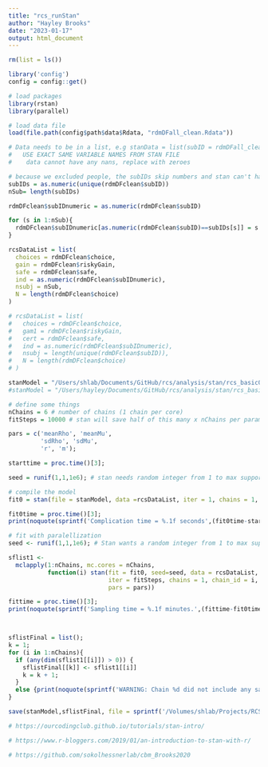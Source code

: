 ```yaml
---
title: "rcs_runStan"
author: "Hayley Brooks"
date: "2023-01-17"
output: html_document
---
```


```r
rm(list = ls())

library('config')
config = config::get()

# load packages
library(rstan)
library(parallel)

# load data file
load(file.path(config$path$data$Rdata, "rdmDFall_clean.Rdata"))

```

```r

# Data needs to be in a list, e.g stanData = list(subID = rdmDFall_clean$subID, etc)
#   USE EXACT SAME VARIABLE NAMES FROM STAN FILE
#    data cannot have any nans, replace with zeroes

# because we excluded people, the subIDs skip numbers and stan can't handle this so we need to change the subIDs to be linearly
subIDs = as.numeric(unique(rdmDFclean$subID))
nSub= length(subIDs)

rdmDFclean$subIDnumeric = as.numeric(rdmDFclean$subID)

for (s in 1:nSub){
  rdmDFclean$subIDnumeric[as.numeric(rdmDFclean$subID)==subIDs[s]] = s
}

rcsDataList = list(
  choices = rdmDFclean$choice,
  gain = rdmDFclean$riskyGain,
  safe = rdmDFclean$safe,
  ind = as.numeric(rdmDFclean$subIDnumeric),
  nsubj = nSub,
  N = length(rdmDFclean$choice)
)

# rcsDataList = list(
#   choices = rdmDFclean$choice,
#   gam1 = rdmDFclean$riskyGain,
#   cert = rdmDFclean$safe,
#   ind = as.numeric(rdmDFclean$subIDnumeric),
#   nsubj = length(unique(rdmDFclean$subID)),
#   N = length(rdmDFclean$choice)
# )


```


```r
stanModel = "/Users/shlab/Documents/GitHub/rcs/analysis/stan/rcs_basic0_rhomu.stan"
#stanModel = "/Users/hayley/Documents/GitHub/rcs/analysis/stan/rcs_basic0_rhomu.stan"


```

```r

# define some things
nChains = 6 # number of chains (1 chain per core)
fitSteps = 10000 # stan will save half of this many x nChains per parameter

pars = c('meanRho', 'meanMu',
         'sdRho', 'sdMu',
         'r', 'm');

starttime = proc.time()[3];

seed = runif(1,1,1e6); # stan needs random integer from 1 to max supportable

# compile the model
fit0 = stan(file = stanModel, data =rcsDataList, iter = 1, chains = 1, pars=pars); # this initializes or sets up the model

fit0time = proc.time()[3];
print(noquote(sprintf('Complication time = %.1f seconds',(fit0time-starttime))));

# fit with paralellization
seed <- runif(1,1,1e6); # Stan wants a random integer from 1 to max supportable

sflist1 <-
  mclapply(1:nChains, mc.cores = nChains,
           function(i) stan(fit = fit0, seed=seed, data = rcsDataList,
                            iter = fitSteps, chains = 1, chain_id = i,
                            pars = pars))

fittime = proc.time()[3];
print(noquote(sprintf('Sampling time = %.1f minutes.',(fittime-fit0time)/60)))



sflistFinal = list();
k = 1;
for (i in 1:nChains){
  if (any(dim(sflist1[[i]]) > 0)) {
    sflistFinal[[k]] <- sflist1[[i]]
    k = k + 1;
  }
  else {print(noquote(sprintf('WARNING: Chain %d did not include any samples.',i)))}
}

save(stanModel,sflistFinal, file = sprintf('/Volumes/shlab/Projects/RCS/data/Rdata/stanModelOutput/rcs_basicRhoMu_%s.Rdata',format(Sys.Date(), format="%Y%m%d")))

```




```r
# https://ourcodingclub.github.io/tutorials/stan-intro/

# https://www.r-bloggers.com/2019/01/an-introduction-to-stan-with-r/

# https://github.com/sokolhessnerlab/cbm_Brooks2020
```

